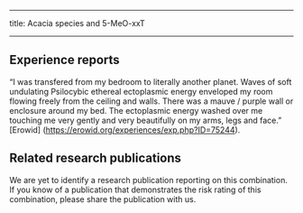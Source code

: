 ﻿---

title: Acacia species and 5-MeO-xxT

---

## Experience reports

“I was transfered from my bedroom to literally another planet. Waves of soft undulating Psilocybic ethereal ectoplasmic energy enveloped my room flowing freely from the ceiling and walls. There was a mauve / purple wall or enclosure around my bed. The ectoplasmic energy washed over me touching me very gently and very beautifully on my arms, legs and face.” [Erowid] (https://erowid.org/experiences/exp.php?ID=75244). 

## Related research publications

We are yet to identify a research publication reporting on this combination. If you know of a publication that demonstrates the risk rating of this combination, please share the publication with us.



